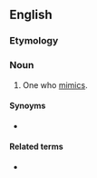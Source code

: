 ==English==

===Etymology===
{{compound|en|mimic|-er}}

===Noun===
{{en-noun}}

# One who [[mimic#Verb|mimics]].

====Synoyms====
* {{l|en|mimic}}

====Related terms====
* {{l|en|mime}}